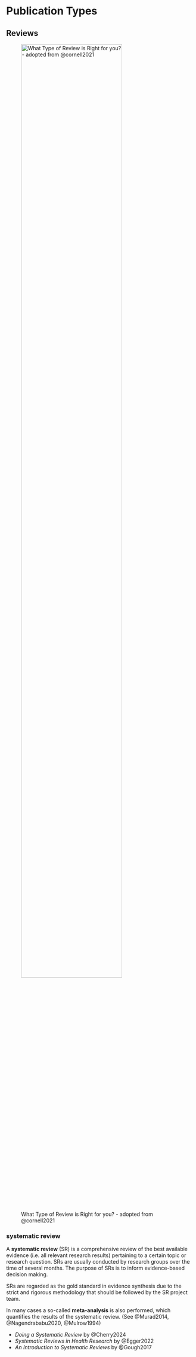 # Publication Types


## Reviews {#sec-review}

![What Type of Review is Right for you? - adopted from @cornell2021](./fig/decisiontree.svg){#fig-decisiontree width=80%}


### systematic review {#sec-sysrev}

A **systematic review** (SR) is a comprehensive review of the best available 
evidence (i.e. all relevant research results) pertaining to a certain topic or 
research question. SRs are usually conducted by research groups over the time of
several months. The purpose of SRs is to inform evidence-based decision making.

SRs are regarded as the gold standard in evidence synthesis due to the strict 
and rigorous methodology that should be followed by the SR project team.

In many cases a so-called **meta-analysis** is also performed, which quantifies
the results of the systematic review. (See @Murad2014, @Nagendrababu2020, @Mulrow1994)

::: {.callout-tip title="Recommended reading"}
- *Doing a Systematic Review* by @Cherry2024  
- *Systematic Reviews in Health Research* by @Egger2022  
- *An Introduction to Systematic Reviews* by @Gough2017
:::